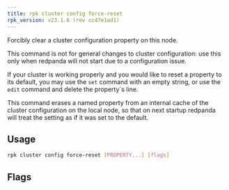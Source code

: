 ```yaml
---
title: rpk cluster config force-reset
rpk_version: v23.1.6 (rev cc47e1ad1)
---
```


<head>
  <meta name="title" content="rpk cluster config force-reset | Redpanda Docs" />
  <meta name="description" content="rpk cluster config force-reset" />
  <link rel="canonical" href="https://docs.redpanda.com/docs/reference/rpk/rpk-cluster/rpk-cluster-config-force-reset/" />
</head>

Forcibly clear a cluster configuration property on this node.

This command is not for general changes to cluster configuration: use this only
when redpanda will not start due to a configuration issue.

If your cluster is working properly and you would like to reset a property
to its default, you may use the `set` command with an empty string, or
use the `edit` command and delete the property`s line.

This command erases a named property from an internal cache of the cluster
configuration on the local node, so that on next startup redpanda will treat
the setting as if it was set to the default.


## Usage

```bash
rpk cluster config force-reset [PROPERTY...] [flags]
```

## Flags

<!--
[cols=",,",]
|===
|*Value* |*Type* |*Description*

|--cache-file |string |location of configuration cache file (defaults to
redpanda data directory).

|-h, --help |- |Help for force-reset.

|--admin-api-tls-cert |string |The certificate to be used for TLS
authentication with the Admin API.

|--admin-api-tls-enabled |- |Enable TLS for the Admin API (not necessary
if specifying custom certs).

|--admin-api-tls-key |string |The certificate key to be used for TLS
authentication with the Admin API.

|--admin-api-tls-truststore |string |The truststore to be used for TLS
communication with the Admin API.

|--all |- |Include all properties, including tunables.

|--api-urls |string |Comma-separated list of admin API addresses
(<ip>:<port>).

|--brokers |strings |Comma-separated list of broker <ip>:<port> pairs
(for example,
` --brokers \'192.168.78.34:9092,192.168.78.35:9092,192.179.23.54:9092\' `
). Alternatively, you may set the `REDPANDA_BROKERS` environment
variable with the comma-separated list of broker addresses.

|--config |string |Redpanda config file, if not set the file will be
searched for in the default locations.

|--password |string |SASL password to be used for authentication.

|--sasl-mechanism |string |The authentication mechanism to use.
Supported values: SCRAM-SHA-256, SCRAM-SHA-512.

|--tls-cert |string |The certificate to be used for TLS authentication
with the broker.

|--tls-enabled |- |Enable TLS for the Kafka API (not necessary if
specifying custom certs).

|--tls-key |string |The certificate key to be used for TLS
authentication with the broker.

|--tls-truststore |string |The truststore to be used for TLS
communication with the broker.

|--user |string |SASL user to be used for authentication.

|-v, --verbose |- |Enable verbose logging (default `false`).
|===

-->
